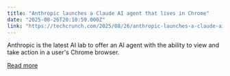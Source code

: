 ```yaml
---
title: "Anthropic launches a Claude AI agent that lives in Chrome"
date: "2025-08-26T20:10:59.000Z"
link: "https://techcrunch.com/2025/08/26/anthropic-launches-a-claude-ai-agent-that-lives-in-chrome/"
---
```


Anthropic is the latest AI lab to offer an AI agent with the ability to view and take action in a user's Chrome browser.

[Read more](https://techcrunch.com/2025/08/26/anthropic-launches-a-claude-ai-agent-that-lives-in-chrome/)

